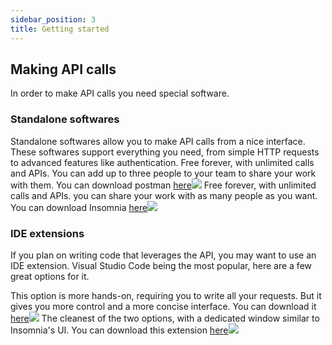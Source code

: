 ```yaml
---
sidebar_position: 3
title: Getting started
---
```


 



## Making API calls

In order to make API calls you need special software. 


### Standalone softwares

Standalone softwares allow you to make API calls from a nice interface. These softwares support everything you need, from simple HTTP requests to advanced features like authentication.
<Tabs>
  <TabItem value="postman" label="Postman">Free forever, with unlimited calls and APIs. You can add up to three people to your team to share your work with them.
    You can download postman <a href="https://www.postman.com/downloads/">here</a><img src="/img/API/intro/postman.png"></img></TabItem>
  <TabItem value="insomnia" label="Insomnia">Free forever, with unlimited calls and APIs. you can share your work with as many people as you want.
  You can download Insomnia <a href="https://insomnia.rest/download">here</a><img src="/img/API/intro/insomnia.png"></img></TabItem>
</Tabs>


### IDE extensions

If you plan on writing code that leverages the API, you may want to use an IDE extension. Visual Studio Code being the most popular, here are a few great options for it.

<Tabs>
  <TabItem value="rest client" label="Rest Client">This option is more hands-on, requiring you to write all your requests. But it gives you more control and a more concise interface. You can download it <a href="https://marketplace.visualstudio.com/items?itemName=humao.rest-client">here</a><img src="/img/API/intro/rest-client.png"></img></TabItem>
  <TabItem value="thunder client" label="Thunder Client">The cleanest of the two options, with a dedicated window similar to Insomnia's UI. You can download this extension <a href="https://marketplace.visualstudio.com/items?itemName=rangav.vscode-thunder-client">here</a><img src="/img/API/intro/thunder-client.png"></img></TabItem>
</Tabs>

<!-- 
<p>If you a standalone software, you can use <a href="https://www.postman.com/downloads/">Postman</a> or <a href="https://insomnia.rest/download">Insomnia</a>. Both are free and essentially do the same thing. </p>
<p>There are extensions for Visual Studio Code that can be used to make API calls, such as <a href="https://marketplace.visualstudio.com/items?itemName=humao.rest-client">Rest Client</a> and <a href="https://marketplace.visualstudio.com/items?itemName=rangav.vscode-thunder-client">Thunder Client</a>.</p>
 -->

